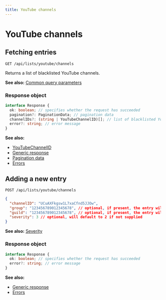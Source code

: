 ```yaml
---
title: YouTube channels
---
```



# YouTube channels

## Fetching entries

```
GET /api/lists/youtube/channels
```

Returns a list of blacklisted YouTube channels.

**See also:** [Common query parameters](/docs/http-api/intro#common-query-parameters)

### Response object

```ts
interface Response {
  ok: boolean; // specifies whether the request has succeeded
  pagination?: PaginationData; // pagination data
  channelIDs?: (string | YouTubeChannelID)[]; // list of blacklisted YouTube channel IDs or channel entries
  error?: string; // error message
}
```

**See also:**

- [YouTubeChannelID](/docs/objects/YouTubeChannelID)
- [Generic response](/docs/http-api/intro#generic-api-response)
- [Pagination data](/docs/http-api/intro#pagination)
- [Errors](/docs/http-api/errors)

## Adding a new entry

```
POST /api/lists/youtube/channels
```

```json
{
  "channelID": "UCuAXFkgsw1L7xaCfnd5JJOw",
  "group": "123456789012345678", // optional, if present, the entry will be added to this group's blacklist
  "guild": "123456789012345678", // optional, if present, the entry will be added to this guild's blacklist
  "severity": 3 // optional, will default to 2 if not supplied
}
```

**See also:** [Severity](/docs/objects/Severity)

### Response object

```ts
interface Response {
  ok: boolean; // specifies whether the request has succeeded
  error?: string; // error message
}
```

**See also:**

- [Generic response](/docs/http-api/intro#generic-api-response)
- [Errors](/docs/http-api/errors)
